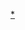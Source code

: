 {{Navbox
|name=東日本旅客鐵道路線
|state=collapsed
|title=[[File:JR logo (east).svg|25px|東日本旅客鐵道|link=東日本旅客鐵道]] [[東日本旅客鐵道|JR東日本]]鐵道路線
|titlestyle = border-left:solid 3em #008000; border-right:solid 3em #008000; background-color:#ddd;
|listclass = hlist
|group1style = background:#ddd; border-right:solid 0.5em #008000;
|group2style = border-right:solid 0.5em #f68b1e;
|group3style = border-right:solid 0.5em #f15a22;
|group4style = border-right:solid 0.5em #008000;
|group5style = border-right:solid 0.5em #cb7b35;
|group6style = border-right:solid 0.5em #ff6600;
|group7style = border-right:solid 0.5em #4dc5ea;
|group8style = border-right:solid 0.5em #008000;
|group9style = border-right:solid 0.5em #1ab5e8;
|group10style = border-right:solid 0.5em #ffc20d;
|group1=新幹線
|list1=[[東北新幹線]] - [[上越新幹線]] - [[北陸新幹線|北陸新幹線（高崎－上越妙高）]]<sup>◇</sup>
|group2=東海道線
|list2=[[東海道線 (JR東日本)|東海道本線（東京－熱海）]] - [[赤羽線]]<sup>▲</sup> - [[山手線]] - [[南武線]] - [[鶴見線]] - [[武藏野線]] - [[橫濱線]] - [[根岸線]] - [[橫須賀線]] - [[相模線]] - [[伊東線]]
|group3=中央線
|list3=[[中央本線|中央本線（東京－鹽尻）]] - [[青梅線]] - [[五日市線]] - [[八高線]] - [[小海線]] - [[篠之井線]] - [[大糸線|大糸線（松本－南小谷）]]
|group4=東北線
|list4=[[東北本線]] - [[常磐線]] - [[水郡線]] - [[川越線]] - [[高崎線]] - [[上越線]] - [[吾妻線]] - [[兩毛線]] - [[渡良瀨溪谷線|足尾線]]<sup>×</sup> - [[水戶線]] - [[真岡線]]<sup>×</sup> - [[日光線]] - [[烏山線]] - [[仙山線]] - [[仙石線]] - [[石卷線]] - [[氣仙沼線]] - [[大船渡線]] - [[北上線]] - [[釜石線]] - [[田澤湖線]] - [[山田線]] - [[岩泉線]]<sup>×</sup> - [[花輪線]] - [[八戶線]] - [[大湊線]]
|group5=總武線
|list5=[[總武本線]] - [[京葉線]] - [[外房線]] - [[夷隅線|木原線]]<sup>×</sup> - [[內房線]] - [[成田線]] - [[鹿島線]] - [[久留里線]] - [[東金線]]
|group6=磐越線
|list6=[[磐越東線]] - [[磐越西線]] - [[只見線]] - [[會津線]]<sup>×</sup>
|group7=奧羽線
|list7=[[奧羽本線]] - [[米坂線]] - [[花長井線|長井線]]<sup>×</sup> - [[左澤線]] - [[男鹿線]] - [[五能線]] - [[津輕線]]
|group8=羽越線
|list8=[[羽越本線]] - [[白新線]]
|group9=陸羽線
|list9=[[陸羽東線]] - [[陸羽西線]]
|group10=信越線
|list10=[[信越本線]] - [[飯山線]] - [[越後線]] - [[彌彥線]]
|belowstyle = background:#fff
|below =  ※所有皆為正式線籍名稱，排除通稱路线服务名（<sup>▲</sup>在資訊上不使用）。但是列入[[新幹線|標準規格新幹線]]（<sup>◇</sup>截至2015年3月14日）。 <sup>×</sup>為[[廢線]]。
}}<noinclude>

[[Category:東日本旅客鐵道路線模板|*]]

</noinclude>